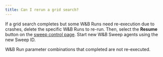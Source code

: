 ```yaml
---
title: Can I rerun a grid search?
---
```


If a grid search completes but some W&B Runs need re-execution due to crashes, delete the specific W&B Runs to re-run. Then, select the **Resume** button on the [sweep control page](/models/sweeps/sweeps-ui/). Start new W&B Sweep agents using the new Sweep ID.

W&B Run parameter combinations that completed are not re-executed.
